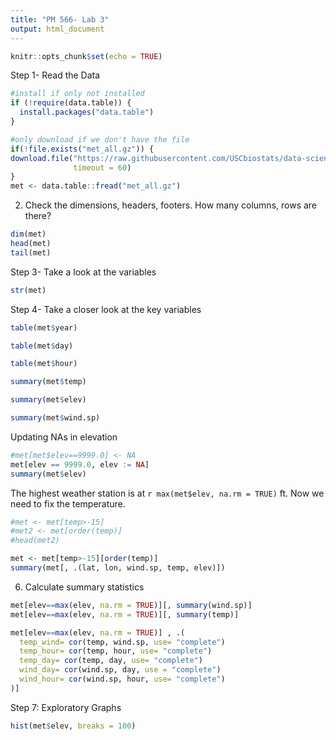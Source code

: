 ```yaml
---
title: "PM 566- Lab 3"
output: html_document
---
```


```r
knitr::opts_chunk$set(echo = TRUE)
```

Step 1- Read the Data 

```r

#install if only not installed
if (!require(data.table)) {
  install.packages("data.table")
}

#only download if we don't have the file
if(!file.exists("met_all.gz")) {
download.file("https://raw.githubusercontent.com/USCbiostats/data-science-data/master/02_met/met_all.gz", "met_all.gz", method="libcurl", 
              timeout = 60)
}
met <- data.table::fread("met_all.gz")
```

2. Check the dimensions, headers, footers. How many columns, rows are there?

```r
dim(met)
head(met)
tail(met)

```

Step 3- Take a look at the variables 

```r
str(met)
```

Step 4- Take a closer look at the key variables 

```r
table(met$year)
```

```r
table(met$day)
```

```r
table(met$hour)
```

```r
summary(met$temp)
```

```r
summary(met$elev)
```

```r
summary(met$wind.sp)
```

Updating NAs in elevation 

```r
#met[met$elev==9999.0] <- NA
met[elev == 9999.0, elev := NA]
summary(met$elev)
```

The highest weather station is at `r max(met$elev, na.rm = TRUE)` ft. Now we need to fix the temperature.


```r
#met <- met[temp>-15]
#met2 <- met[order(temp)]
#head(met2)

met <- met[temp>-15][order(temp)]
summary(met[, .(lat, lon, wind.sp, temp, elev)])
```

6. Calculate summary statistics 

```r
met[elev==max(elev, na.rm = TRUE)][, summary(wind.sp)]
met[elev==max(elev, na.rm = TRUE)][, summary(temp)]
```

```r
met[elev==max(elev, na.rm = TRUE)] , .(
  temp_wind= cor(temp, wind.sp, use= "complete")
  temp_hour= cor(temp, hour, use= "complete")
  temp_day= cor(temp, day, use= "complete")
  wind_day= cor(wind.sp, day, use = "complete")
  wind_hour= cor(wind.sp, hour, use= "complete")
)]
```

Step 7: Exploratory Graphs

```r
hist(met$elev, breaks = 100)
```

